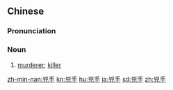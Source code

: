 {{also|凶手}}
==Chinese==
{{zh-forms|s=凶手}}

===Pronunciation===
{{zh-pron
|m=xiōngshǒu
|c=hung1 sau2
|h=pfs=hiûng-sú
|mn=qz,tw,xm,zz:hiong-chhiú/twv:hiong-siú
|cat=n
}}

===Noun===
{{zh-noun}}

# [[murderer]]; [[killer]]

[[zh-min-nan:兇手]]
[[kn:兇手]]
[[hu:兇手]]
[[ja:兇手]]
[[sd:兇手]]
[[zh:兇手]]